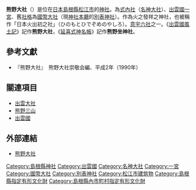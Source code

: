 {{日本神社
| name = 熊野大社
| img = File:Kumano taisha.jpg
| img_capt = 熊野大社本殿
| image_width = 250px
| nihongo = 熊野大社
| hiragana = くまのたいしゃ
| romaji = Kumano Taisha
| location = [[島根縣|島根縣]][[松江市|松江市]]八雲町熊野2451番
| god = [[素戔嗚尊|熊野大神櫛御氣野命]]
| type = [[式內社|式內社]]（[[名神大社|名神大社]]（[[熊野坐神社|熊野坐神社]]））、[[出雲國|出雲國]][[一宮|一宮]]、[[國幣大社|國幣大社]]、[[別表神社|別表神社]]
| struct = [[大社造|大社造]]
| open_year = 神代
| cere_date = 10月14日（例大祭）
|}}

'''熊野大社'''（{{lang|ja|くまのたいしゃ}}）是位在[[日本|日本]][[島根縣|島根縣]][[松江市|松江市]]的[[神社|神社]]。為[[式內社|式內社]]（[[名神大社|名神大社]]）、[[出雲國|出雲國]][[一宮|一宮]]、舊[[社格|社格]]為[[國幣大社|國幣大社]]（現[[神社本廳|神社本廳]]的[[別表神社|別表神社]]）。作為火之發祥之神社，也被稱作「日本火出初之社」（ひのもとひでぞめのやしろ）。[[意宇郡|意宇六社]]之一。《[[出雲國風土記|出雲國風土記]]》記作'''熊野大社'''，《[[延喜式神名帳|延喜式神名帳]]》記作'''熊野坐神社'''。

== 參考文獻 ==
*『熊野大社』　熊野大社崇敬会編、平成2年（1990年）

== 關連項目 ==
*[[出雲大社|出雲大社]]
*[[熊野三山|熊野三山]]
*[[出雲國|出雲國]]

== 外部連結 ==
{{Commonscat|Kumano-taisha}}
* [http://www.kumanotaisha.or.jp/ 熊野大社] {{Wayback|url=http://www.kumanotaisha.or.jp/ |date=20210127075406 }}

{{一宮}}
{{近代社格制度}}

[[Category:島根縣神社|Category:島根縣神社]]
[[Category:出雲國|Category:出雲國]]
[[Category:名神大社|Category:名神大社]]
[[Category:一宮|Category:一宮]]
[[Category:國幣大社|Category:國幣大社]]
[[Category:別表神社|Category:別表神社]]
[[Category:松江市建筑物|Category:松江市建筑物]]
[[Category:島根縣指定有形文化財|Category:島根縣指定有形文化財]]
[[Category:島根縣內市町村指定有形文化財|Category:島根縣內市町村指定有形文化財]]